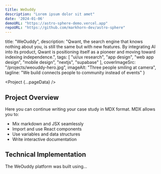 ```yaml
---
title: WeOuddy
description: "Lorem ipsum dolor sit amet"
date: '2024-01-06'
demoURL: "https://astro-sphere-demo.vercel.app"
repoURL: "https://github.com/markhorn-dev/astro-sphere"
---
```



  title: "WeOuddy",
  description: "Qwant, the search engine that knows nothing about you, is still the same but with new features. By integrating AI into its product, Qwant is positioning itself as a pioneer and moving toward indexing independence.",
  tags: [
    "ui/ux research",
    "app design",
    "web app design",
    "mobile design",
    "nextjs",
    "supabase"
  ],
  coverImageSrc: "/projects/weouddy-hero.jpg",
  imageAlt: "Three people smiling at camera",
  tagline: "We build connects people to community instead of events"
}


<Project {...pageData} />

## Project Overview

Here you can continue writing your case study in MDX format. MDX allows you to:

- Mix markdown and JSX seamlessly
- Import and use React components
- Use variables and data structures
- Write interactive documentation

## Technical Implementation

The WeOuddy platform was built using...